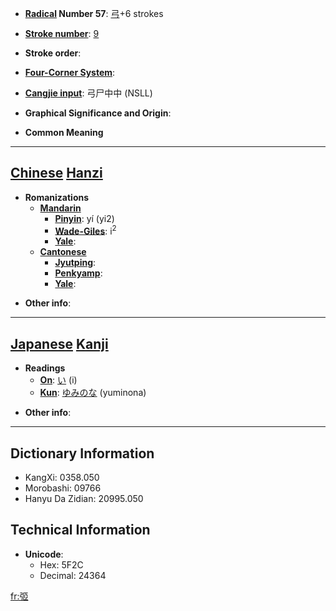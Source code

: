 * '''[[Wiktionary:Chinese radical index| Radical]] Number 57''': [[Wiktionary:Chinese radical index 弓|弓]]+6 strokes

* '''[[Wiktionary:Chinese total strokes index|Stroke number]]''': [[Wiktionary:Chinese total strokes index 9|9]]

* '''Stroke order''': 

* '''[[Wiktionary:Chinese four corner index|Four-Corner System]]''': 

* '''[[Wiktionary:Chinese Cangjie index|Cangjie input]]''': 弓尸中中 (NSLL)

* '''Graphical Significance and Origin''': 

* '''Common Meaning'''

----

== [[Chinese]] [[Hanzi]] ==

* '''Romanizations'''
** '''[[Mandarin]]'''
*** '''[[Pinyin]]''': yí (yi2)
*** '''[[Wade-Giles]]''': i<sup>2</sup>
*** '''[[Yale]]''': 
** '''[[Cantonese]]'''
*** '''[[Jyutping]]''':
*** '''[[Penkyamp]]''': 
*** '''[[Yale]]''': 

* '''Other info''': 

----

== [[Japanese]] [[Kanji]] ==

* '''Readings'''
** '''[[On]]''': [[い]] (i)
** '''[[Kun]]''': [[ゆみのな]] (yuminona)

* '''Other info''':  

----

== Dictionary Information ==

* KangXi: 0358.050
* Morobashi: 09766
* Hanyu Da Zidian: 20995.050

== Technical Information ==

* '''Unicode''':
** Hex: 5F2C
** Decimal: 24364

[[fr:弬]]